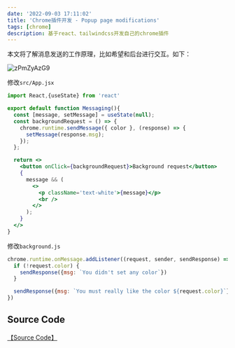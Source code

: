 ```yaml
---
date: '2022-09-03 17:11:02'
title: 'Chrome插件开发 - Popup page modifications'
tags: [chrome]
description: 基于react、tailwindcss开发自己的chrome插件
---
```


本文将了解消息发送的工作原理，比如希望和后台进行交互。如下：

![zPmZyAzG9](https://cdn.jsdelivr.net/gh/manonicu/pics@master/uPic/zPmZyAzG9.gif)

修改`src/App.jsx`

```jsx
import React,{useState} from 'react'

export default function Messaging(){
  const [message, setMessage] = useState(null);
  const backgroundRequest = () => {
    chrome.runtime.sendMessage({ color }, (response) => {
      setMessage(response.msg);
    });
  };

  return <>
    <button onClick={backgroundRequest}>Background request</button>
    {
      message && (
        <>
          <p className='text-white'>{message}</p>
          <br />
        </>
      );
    }
  </>
}
```

修改`background.js`

```js
chrome.runtime.onMessage.addListener((request, sender, sendResponse) => {
  if (!request.color) {
    sendResponse({msg: `You didn't set any color`})
  }

  sendResponse({msg: `You must really like the color ${request.color}`})
})
```

## Source Code

[【Source Code】](https://github.com/rebelchris/popup-extension/tree/messaging)

